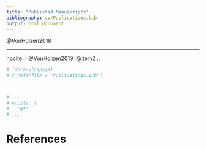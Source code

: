 ```yaml
---
title: "Published Manuscripts"
bibliography: cv/Publications.bib
output: html_document
---
```


@VonHolzen2018

---
nocite: | 
  @VonHolzen2019, @item2
...


```r
# library(papaja)
# r_refs(file = "Publications.bib")



# ---
# nocite: |
#   '@*'
# ...


```

# References
